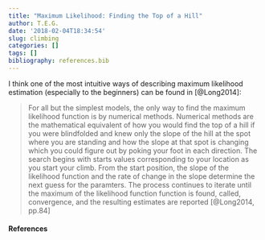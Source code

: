 ```yaml
---
title: "Maximum Likelihood: Finding the Top of a Hill"
author: T.E.G.
date: '2018-02-04T18:34:54'
slug: climbing
categories: []
tags: []
bibliography: references.bib
---
```


I think one of the most intuitive ways of describing maximum likelihood estimation (especially to the beginners) can be found in [@Long2014]:

> For all but the simplest models, the only way to find the maximum likelihood function is by numerical methods. Numerical methods are the mathematical equivalent of how you would find the top of a hill if you were blindfolded and knew only the slope of the hill at the spot where you are standing and how the slope at that spot is changing which you could figure out by poking your foot in each direction. The search begins with starts values corresponding to your location as you start your climb. From the start position, the slope of the likelihood function and the rate of change in the slope determine the next guess for the paramters. The process continues to iterate until the maximum of the likelihood function function is found, called, convergence, and the resulting estimates are reported [@Long2014, pp.84]


#### **References**
